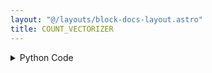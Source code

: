 ```yaml
---
layout: "@/layouts/block-docs-layout.astro"
title: COUNT_VECTORIZER
---
```



<PythonDocsDisplay docstring={docstring} />

<details>
<summary>Python Code</summary>
```python
from typing import TypedDict
from sklearn.feature_extraction.text import CountVectorizer
from flojoy import flojoy, DataFrame, Matrix, Vector
import pandas as pd


class CountVectorizerOutput(TypedDict):
    tokens: DataFrame
    word_count_vector: Vector


@flojoy(deps={"scikit-learn": "1.2.2"})
def COUNT_VECTORIZER(default: DataFrame | Matrix | Vector) -> CountVectorizerOutput:
    """The COUNT_VECTORIZER node receives a collection (matrix, vector or dataframe) of text documents and converts it to a matrix of token counts.

    Returns
    -------
    tokens: DataFrame
        Holds all the unique tokens observed from the input.
    word_count_vector: Vector
        Contains the occurences of these tokens from each sentence.
    """

    if isinstance(default, DataFrame):
        data = default.m.values
    elif isinstance(default, Vector):
        data = default.v
    else:
        data = default.m

    vectorizer = CountVectorizer()
    X = vectorizer.fit_transform(data.flatten())

    x = pd.DataFrame({"tokens": vectorizer.get_feature_names_out()})
    y = X.toarray()  # type: ignore

    return CountVectorizerOutput(tokens=DataFrame(df=x), word_count_vector=Vector(v=y))

```
[Find this Flojoy Block on GitHub](https://github.com/flojoy-ai/blocks/blob/main/blocks/AI_ML/NLP/COUNT_VECTORIZER/COUNT_VECTORIZER.py)
</details>

## Example

<GetHelpWidget />

<AppDisplay app={app} blockName="COUNT_VECTORIZER" client:visible />

In this example, the `READ_CSV` node loads a local file. Then `COUNT_VECTORIZER` node transforms the received dataframe of text into a matrix of token/word counts, and it returns a `DataFrame` that contains unique words and a `Matrix` that contains token counts for each sentence.

